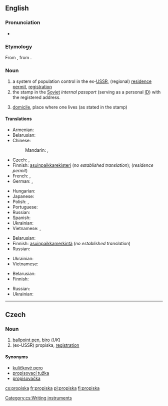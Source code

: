==English==
{{wikipedia}}
{{wikipedia|Passport system in the Soviet Union}}

===Pronunciation===
* {{IPA|/prəˈpɪskə/}}

===Etymology===
From {{etyl|ru|en}} {{term|прописка||tr=propíska|lang=ru|sc=Cyrl}}, from {{term|прописывать||tr=propísyvat'|write into|lang=ru|sc=Cyrl}}.

===Noun===
{{en-noun|-}}

# a system of population control in the ex-[[USSR]], (regional) [[residence permit]], [[registration]]
# the stamp in the [[Soviet]] ''internal passport'' (serving as a personal [[ID]]) with the registered address.
# {{by extension}} [[domicile]], place where one lives (as stated in the stamp)

====Translations====
{{trans-top|system of mandatory registration in ex-USSR}}
* Armenian: {{t-|hy|գրանցում|tr=granc’um}}
* Belarusian: {{t-|be|прапіска|f|tr=prapíska}}
* Chinese:
*: Mandarin: {{t|cmn|居民許可證|sc=Hani}}, {{t|cmn|居民许可证|tr=jūmín xǔkě zhèng|sc=Hani}}
* Czech: {{t-|cs|registrace|f}}, {{t+|cs|propiska|f}}
* Finnish: [[asuinpaikka]][[rekisteri]] (''no established translation''); {{t+|fi|oleskelulupa}} (''residence permit'')
* French: {{t+|fr|propiska|f}}, {{t+|fr|enregistrement|m}}
* German: {{t-|de|Propiska|f}}, {{t+|de|Anmeldung}}
{{trans-mid}}
* Hungarian: {{t-|hu|propiszka}}
* Japanese: {{t-|ja|プロピスカ|tr=puropisuka}}
* Polish: {{t-|pl|zameldowanie|n}}, {{t+|pl|propiska|f}}
* Portuguese: {{t-|pt|propiska|f}}
* Russian: {{t+|ru|прописка|f|tr=propíska}}
* Spanish: {{t-|es|propiska|f}}
* Ukrainian: {{t-|uk|прописка|f|tr=propýska}}
* Vietnamese: {{t+|vi|đăng ký}}, {{t-|vi|đăng ký cư trú}}
{{trans-bottom}}

{{trans-top|stamp}}
* Belarusian: {{t-|be|прапіска|f|tr=prapíska}}
* Finnish: [[asuinpaikka]][[merkintä]] (''no established translation'')
* Russian: {{t+|ru|прописка|f|tr=propíska}}
{{trans-mid}}
* Ukrainian: {{t-|uk|прописка|f|tr=propýska}}
* Vietnamese: {{t-|vi|dấu đăng kí}}
{{trans-bottom}}

{{trans-top|domicile}}
* Belarusian: {{t-|be|прапіска|f|tr=prapíska}}
* Finnish: {{t-|fi|asuinpaikka}}
{{trans-mid}}
* Russian: {{t+|ru|прописка|f|tr=propíska}}
* Ukrainian: {{t-|uk|прописка|f|tr=propýska}}
{{trans-bottom}}

----

==Czech==

===Noun===
{{cs-noun|g=f}}

# [[ballpoint pen]], [[biro]] (''UK'')
# (ex-USSR) propiska, [[registration]]

====Synonyms====
* [[kuličkové pero]] {{n}}
* [[propisovací tužka]] {{f}} {{qualifier|rare}}
* [[propisovačka]] {{f}} {{qualifier|rare}}

[[Category:cs:Writing instruments]]

[[cs:propiska]]
[[fr:propiska]]
[[pl:propiska]]
[[fi:propiska]]